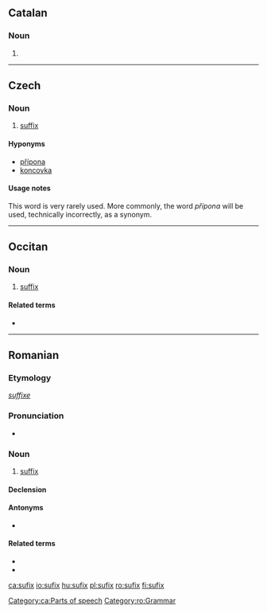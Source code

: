 ==Catalan==

===Noun===
{{ca-noun|m|sufixos}}

# {{l|en|suffix}}

[[Category:ca:Parts of speech]]
----

==Czech==

===Noun===
{{cs-noun|g=m}}

# [[suffix]]

====Hyponyms====
* [[přípona]] {{f}}
* [[koncovka]] {{f}}

====Usage notes====
This word is very rarely used. More commonly, the word ''přípona'' will be used, technically incorrectly, as a synonym.

----

==Occitan==

===Noun===
{{infl|oc|noun|g=m}}

# {{grammar|lang=oc}} [[suffix]]

====Related terms====
* {{l|oc|prefix}}

----

==Romanian==

===Etymology===
{{etyl|fr|ro}} ''[[suffixe]]''

===Pronunciation===
* {{IPA|[su'fiks]|lang=ro}}

===Noun===
{{ro-noun|n|sufixe}}

# [[suffix]]

====Declension====
{{ro-noun-n|pl=sufixe|def=sufixul}}

====Antonyms====
* {{l|ro|prefix}}

====Related terms====
* {{l|ro|afix}}
* {{l|ro|infix}}

[[Category:ro:Grammar]]

[[ca:sufix]]
[[io:sufix]]
[[hu:sufix]]
[[pl:sufix]]
[[ro:sufix]]
[[fi:sufix]]